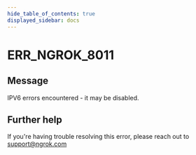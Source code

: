 ```yaml
---
hide_table_of_contents: true
displayed_sidebar: docs
---
```



# ERR_NGROK_8011

## Message

IPV6 errors encountered - it may be disabled.

<ErrorDetails error="err_ngrok_8011" />

## Further help

If you're having trouble resolving this error, please reach out to [support@ngrok.com](mailto:support@ngrok.com?subject=Help%20with%20ERR_NGROK_8011)
